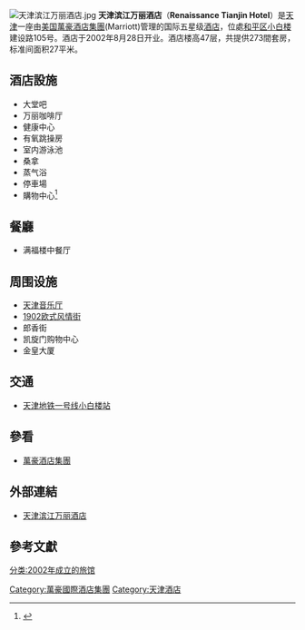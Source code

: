 [[File:天津滨江万丽酒店.jpg|thumb]]
'''天津滨江万丽酒店'''（'''Renaissance Tianjin Hotel'''）是[[天津|天津]]一座由[[美国|美国]][[萬豪酒店集團|萬豪酒店集團]](Marriott)管理的国际五星级[[酒店|酒店]]，位處[[和平区_(天津)|和平区]][[小白楼|小白楼]]建设路105号。酒店于2002年8月28日开业。酒店楼高47层，共提供273間套房，标准间面积27平米。

==酒店設施==
*大堂吧
*万丽咖啡厅
*健康中心
*有氧跳操房
*室内游泳池
*桑拿
*蒸气浴
*停車場
*購物中心<ref>{{Cite web |url=http://renaissancetianjin.chinahotel.com.cn/ |title=天津滨江万丽酒店 |access-date=2010-03-02 |archive-date=2010-02-18 |archive-url=https://web.archive.org/web/20100218193116/http://renaissancetianjin.chinahotel.com.cn/ |dead-url=yes }}</ref>

==餐廳==
*满福楼中餐厅

== 周围设施 ==
*[[天津音乐厅|天津音乐厅]]
*[[开封道_(天津)|1902欧式风情街]]
*郎香街
*凯旋门购物中心
*金皇大厦

==交通==
*[[天津地铁一号线|天津地铁一号线]][[小白楼站|小白楼站]]

==參看==
*[[萬豪酒店集團|萬豪酒店集團]]

==外部連結==
* [https://web.archive.org/web/20100218193116/http://renaissancetianjin.chinahotel.com.cn/ 天津滨江万丽酒店]

==參考文獻==
<div class="references-small">
<references />
</div>
[[Category:萬豪國際酒店集團|Category:萬豪國際酒店集團]]
[[Category:天津酒店|Category:天津酒店]]
[[分类:2002年成立的旅馆|分类:2002年成立的旅馆]]
